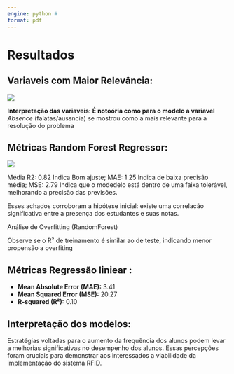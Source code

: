 ```yaml
---
engine: python # 
format: pdf
---
```


# Resultados

## Variaveis com Maior Relevância:

![](imagens/Relavancia-var.png)

**Interpretação das variaveis: É notoória como para o modelo a variavel** $Absence$ (falatas/aussncia) se mostrou como a mais relevante para a resolução do problema

## Métricas Random Forest Regressor:

![](imagens/RFR-r2.png)

Média R2: 0.82 Indica Bom ajuste; MAE: 1.25 Indica de baixa precisão média; MSE: 2.79 Indica que o modedelo está dentro de uma faixa tolerável, melhorando a precisão das previsões.

Esses achados corroboram a hipótese inicial: existe uma correlação significativa entre a presença dos estudantes e suas notas.

Análise de Overfitting (RandomForest)

Observe se o R² de treinamento é similar ao de teste, indicando menor propensão a overfiting

## Métricas Regressão liniear :

-   **Mean Absolute Error (MAE):** 3.41
-   **Mean Squared Error (MSE):** 20.27
-   **R-squared (R²):** 0.10

## **Interpretação dos modelos:**

Estratégias voltadas para o aumento da frequência dos alunos podem levar a melhorias significativas no desempenho dos alunos. Essas percepções foram cruciais para demonstrar aos interessados a viabilidade da implementação do sistema RFID.